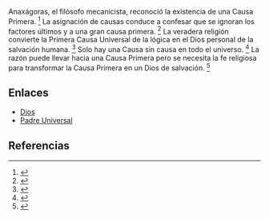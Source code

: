 Anaxágoras, el filósofo mecanicista, reconoció la existencia de una Causa Primera. <ref name="n0">{{lib|LU|98|2|6}}</ref> La asignación de causas conduce a confesar que se ignoran los factores últimos y a una gran causa primera. <ref name="n1">{{lib|LU|195|6|5}}</ref> La veradera religión convierte la Primera Causa Universal de la lógica en el Dios personal de la salvación humana. <ref name="n2">{{lib|LU|196|3|1}}</ref> Solo hay una Causa sin causa en todo el universo. <ref name="n3">{{lib|LU|118|6|2}}</ref> La razón puede llevar hacia una Causa Primera pero se necesita la fe religiosa para transformar la Causa Primera en un Dios de salvación. <ref name="n4">{{lib|LU|101|2|3,7}}</ref> 

== Enlaces ==

* [[Dios|Dios]]
* [[Padre_Universal|Padre Universal]]


== Referencias ==

<references/>
